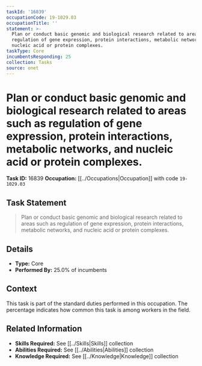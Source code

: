 ```yaml
---
taskId: '16839'
occupationCode: 19-1029.03
occupationTitle: ''
statement: >-
  Plan or conduct basic genomic and biological research related to areas such as
  regulation of gene expression, protein interactions, metabolic networks, and
  nucleic acid or protein complexes.
taskType: Core
incumbentsResponding: 25
collection: Tasks
source: onet
---
```

# Plan or conduct basic genomic and biological research related to areas such as regulation of gene expression, protein interactions, metabolic networks, and nucleic acid or protein complexes.

**Task ID:** 16839
**Occupation:** [[../Occupations|Occupation]] with code `19-1029.03`

## Task Statement

> Plan or conduct basic genomic and biological research related to areas such as regulation of gene expression, protein interactions, metabolic networks, and nucleic acid or protein complexes.

## Details

- **Type:** Core
- **Performed By:** 25.0% of incumbents

## Context

This task is part of the standard duties performed in this occupation. The percentage indicates how common this task is among workers in the field.

## Related Information

- **Skills Required:** See [[../Skills|Skills]] collection
- **Abilities Required:** See [[../Abilities|Abilities]] collection
- **Knowledge Required:** See [[../Knowledge|Knowledge]] collection
